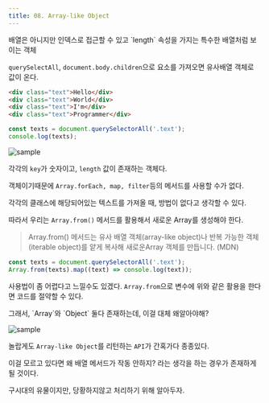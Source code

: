 ```yaml
---
title: 08. Array-like Object
---
```



<Callout type="info">
배열은 아니지만 인덱스로 접근할 수 있고 `length` 속성을 가지는 특수한 배열처럼 보이는 객체
</Callout>


`querySelectAll`, `document.body.children`으로 요소를 가져오면 유사배열 객체로 값이 온다.

```html
<div class="text">Hello</div>
<div class="text">World</div>
<div class="text">I'm</div>
<div class="text">Programmer</div>
```

```jsx
const texts = document.querySelectorAll('.text');
console.log(texts);
```
![sample](/img/2024-05-20-18-21-11.png)





각각의 `key`가 숫자이고, `length` 값이 존재하는 객체다.

객체이기때문에 `Array.forEach, map, filter`등의 메서드를 사용할 수가 없다.

각각의 클래스에 해당되어있는 텍스트를 가져올 때, 방법이 없다고 생각할 수 있다.

따라서 우리는 `Array.from()` 메서드를 활용해서 새로운 Array를 생성해야 한다.

> Array.from() 메서드는 유사 배열 객체(array-like object)나 반복 가능한 객체(iterable object)를 얕게 복사해 새로운Array 객체를 만듭니다. (MDN)

```jsx
const texts = document.querySelectorAll('.text');
Array.from(texts).map((text) => console.log(text));
```

사용법이 좀 어렵다고 느낄수도 있겠다. `Array.from`으로 변수에 
위와 같은 활용을 한다면 코드를 절약할 수 있다.

<Callout>
그래서, `Array`와 `Object` 둘다 존재하는데, 이걸 대체 왜알아야해?
</Callout>

![sample](/img/2024-05-20-18-22-36.png)

놀랍게도 `Array-like Object`를 리턴하는 `API`가 간혹가다 종종있다.

이걸 모르고 있다면 왜 배열 메서드가 작동 안하지? 라는 생각을 하는 경우가 존재하게 될 것이다.

구시대의 유물이지만, 당황하지않고 처리하기 위해 알아두자.

